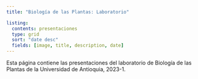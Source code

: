 ```yaml
---
title: "Biología de las Plantas: Laboratorio"

listing: 
  contents: presentaciones
  type: grid
  sort: "date desc"
  fields: [image, title, description, date]
---
```


Esta página contiene las presentaciones del laboratorio de Biología de las Plantas de la Universidad de Antioquia, 2023-1.

